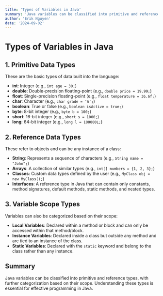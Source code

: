 ```yaml
---
title: 'Types of Variables in Java'
summary: 'Java variables can be classified into primitive and reference types.'
author: 'Erik Nguyen'
date: '2024-09-02'
---
```


# Types of Variables in Java

## 1. Primitive Data Types

These are the basic types of data built into the language:

- **int**: Integer (e.g., `int age = 30;`)
- **double**: Double-precision floating-point (e.g., `double price = 19.99;`)
- **float**: Single-precision floating-point (e.g.,
  `float temperature = 36.6f;`)
- **char**: Character (e.g., `char grade = 'A';`)
- **boolean**: True or false (e.g., `boolean isActive = true;`)
- **byte**: 8-bit integer (e.g., `byte b = 100;`)
- **short**: 16-bit integer (e.g., `short s = 1000;`)
- **long**: 64-bit integer (e.g., `long l = 100000L;`)

## 2. Reference Data Types

These refer to objects and can be any instance of a class:

- **String**: Represents a sequence of characters (e.g.,
  `String name = "John";`)
- **Arrays**: A collection of similar types (e.g., `int[] numbers = {1, 2, 3};`)
- **Classes**: Custom data types defined by the user (e.g.,
  `MyClass obj = new MyClass();`)
- **Interfaces**: A reference type in Java that can contain only constants,
  method signatures, default methods, static methods, and nested types.

## 3. Variable Scope Types

Variables can also be categorized based on their scope:

- **Local Variables**: Declared within a method or block and can only be
  accessed within that method/block.
- **Instance Variables**: Declared inside a class but outside any method and are
  tied to an instance of the class.
- **Static Variables**: Declared with the `static` keyword and belong to the
  class rather than any instance.

## Summary

Java variables can be classified into primitive and reference types, with
further categorization based on their scope. Understanding these types is
essential for effective programming in Java.
